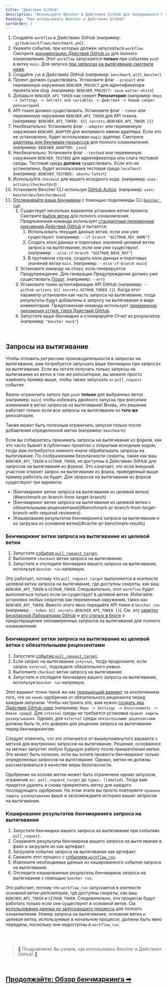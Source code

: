 ```yaml
---
title: "Действия GitHub"
description: "Используйте Bencher в Действиях GitHub для непрерывного бенчмаркинга при запросах на вытягивание"
heading: "Как использовать Bencher в Действиях GitHub"
sortOrder: 3
---
```



<GitHubActions1 />

1. Создайте `workflow` в Действиях GitHub (например: `.github/workflows/benchmark.yml`).
2. Укажите события, при которых должен запускаться `workflow`. Смотрите [документацию Действий GitHub `on`](https://docs.github.com/ru/actions/using-workflows/workflow-syntax-for-github-actions#on) для полного ознакомления. Этот `workflow` запускается **только** при событиях `push` в ветку `main`. Для запуска [при запросах на вытягивание смотрите ниже](#pull-requests).
3. Создайте `job` в Действиях GitHub (например: `benchmark_with_bencher`)
4. Проект должен существовать. Установите флаг `--project` или переменную окружения `BENCHER_PROJECT` для идентификатора проекта или slug. (например: `BENCHER_PROJECT: save-walter-white`)
5. Добавьте `BENCHER_API_TOKEN` как секрет **Репозитория** (например: `Repo -> Settings -> Secrets and variables -> Действия -> Новый секрет репозитория`)
6. API-токен должен существовать. Установите флаг `--token` или переменную окружения `BENCHER_API_TOKEN` для API токена. (например: `BENCHER_API_TOKEN: ${{ secrets.BENCHER_API_TOKEN }}`)
7. Необязательно: Установите флаг `--adapter` или переменную окружения `BENCHER_ADAPTER` для желаемого имени адаптера. Если это не установлено, будет использован `magic` адаптер. Смотрите [адаптеры для бенчмарк-процессов](/docs/ru/explanation/adapters) для полного ознакомления. (например: `BENCHER_ADAPTER: json`)
8. Необязательно: Установите флаг `--testbed` или переменную окружения `BENCHER_TESTBED` для идентификатора или слага тестовой среды. Тестовая среда **должна** существовать. Если это не установлено, будет использована тестовая среда `localhost`. (например: `BENCHER_TESTBED: ubuntu-latest`)
9. Используйте `checkout` для вашего исходного кода. (например: `uses: actions/checkout@v3`)
10. Установите Bencher CLI используя [GitHub Action](https://github.com/marketplace/actions/bencher-cli). (например: `uses: bencherdev/bencher@main`)
11. [Отслеживайте ваши бенчмарки](/docs/ru/how-to/track-benchmarks) с помощью подкоманды CLI <code><a href="/docs/ru/explanation/bencher-run">bencher run</a></code>:
    1. Существует несколько вариантов установки ветки проекта. Смотрите [выбор ветки](/docs/ru/how-to/branch-selection) для полного ознакомления. Предложенная команда использует [стандартные переменные окружения Действий GitHub](https://docs.github.com/ru/actions/learn-github-actions/variables#default-environment-variables) и пытается:
        1. Использовать текущие данные ветки, если они уже существуют. (например: `--if-branch "$GITHUB_REF_NAME"`)
        2. Создать клон данных и пороговых значений целевой ветки запроса на вытягивание, если они уже существуют. (например: `--else-if-branch "$GITHUB_BASE_REF"`)
        3. В противном случае, создать клон данных и пороговых значений ветки `main`. (например: `--else-if-branch main`)
    2. Установите команду на отказ, если генерируется Предупреждение. Для генерации Предупреждения должен уже существовать [Порог](/docs/ru/explanation/thresholds). (например: `--err`)
    3. Установите токен аутентификации API GitHub (например: `--github-actions ${{ secrets.GITHUB_TOKEN }}`). Когда этот параметр установлен как часть запроса на вытягивание, тогда результаты будут добавлены к запросу на вытягивание в виде комментария. Предложенная команда использует [переменную окружения `GITHUB_TOKEN` Действий GitHub](https://docs.github.com/ru/actions/security-guides/automatic-token-authentication).
    4. Запустите ваши бенчмарки и сгенерируйте Отчет из результатов. (например: `"bencher mock"`)

<br/>

## Запросы на вытягивание

Чтобы отловить регрессию производительности в запросах на вытягивание, вам потребуется запускать ваше бенчмарки при запросах на вытягивание.
Если вы хотите получать только запросы на вытягивание из веток в том же репозитории, вы можете просто изменить пример выше, чтобы также запускать `on` `pull_request` события.

<GitHubActions2 />

Важно ограничить запуск при `push` **только** для выбранных веток (например: `main`)
чтобы избежать двойного запуска при внесении изменений в ветки запросов на вытягивание!
Вновь, это решение работает только если все запросы на вытягивание из **того же** репозитория.

Также может быть полезным ограничить запуски только после добавления определенной метки (например: `benchmark`):

<GitHubActions3 />

Если вы собираетесь принимать запросы на вытягивание из форков, как это часто бывает в публичных проектах с открытым исходным кодом,
тогда вам потребуется немного иначе обрабатывать запросы на вытягивание.
По соображениям безопасности секреты, такие как ваш `BENCHER_API_TOKEN` и `GITHUB_TOKEN`, не доступны в Действиях GitHub для запросов на вытягивание из форков.
Это означает, что если внешний участник откроет запрос на вытягивание из форка, приведенный выше пример работать не будет.
Для запросов на вытягивание из форков существуют три варианта:

<ul>
  <li>[Бенчмаркинг ветки запроса на вытягивание из целевой ветки](#benchmark-pr-branch-from-target-branch)</li>
  <li>[Бенчмаркинг ветки запроса на вытягивание из целевой ветки с обязательными рецензентами](#benchmark-pr-branch-from-target-branch-with-required-reviewers)</li>
  <li>[Кэширование результатов бенчмаркинга запроса на вытягивание и их загрузка из основной ветки](#cache-pr-benchmark-results)</li>
</ul>

### Бенчмаркинг ветки запроса на вытягивание из целевой ветки

<GitHubActions4 />

1. Запустите [событие `pull_request_target`](https://docs.github.com/ru/actions/using-workflows/events-that-trigger-workflows#pull_request_target).
1. Выполните `checkout` ветки запроса на вытягивание.
1. Запустите и отследите бенчмарки вашего запроса на вытягивание, используя `bencher run` напрямую.

Это работает, потому что `pull_request_target` выполняется в контексте целевой ветки запроса на вытягивание,
где доступны секреты, как ваш `BENCHER_API_TOKEN` и `GITHUB_TOKEN`.
Следовательно, этот `workflow` будет выполняться только если он существует в целевой ветке.
Избегайте установки любых секретов как переменные окружения, таких как `BENCHER_API_TOKEN`.
Вместо этого явно передайте API токен в `bencher run` (например: `--token ${{ secrets.BENCHER_API_TOKEN }}`).
См. эту [заметку Безопасной Лаборатории GitHub](https://securitylab.github.com/research/github-actions-preventing-pwn-requests/)
и [эту статью в блоге](https://nathandavison.com/blog/github-actions-and-the-threat-of-malicious-pull-requests)
о предотвращении злонамеренных запросов на вытягивание для полного ознакомления.

### Бенчмаркинг ветки запроса на вытягивание из целевой ветки с обязательными рецензентами

<GitHubActions5 />

1. Запустите [событие `pull_request_target`](https://docs.github.com/ru/actions/using-workflows/events-that-trigger-workflows#pull_request_target).
1. Если запрос на вытягивание `internal`, тогда продолжите; если запрос `external`, подождите обязательного ревью.
1. Выполните `checkout` ветки запроса на вытягивание.
1. Запустите и отследите бенчмарки вашего запроса на вытягивание, используя `bencher run` напрямую.

Этот вариант точно такой же как [предыдущий вариант](#benchmark-pr-branch-from-target-branch)
за исключением того, что он `needs` одобрения от обязательного рецензента перед каждым запуском.
Чтобы настроить это, вам нужно [создать два Действия GitHub сред](https://docs.github.com/ru/actions/deployment/targeting-different-environments/using-environments-for-deployment#using-an-environment)
(например: `Repo -> Settings -> Environments -> Новая среда`).
Для `internal` среды не требуется установка `правил защиты развертывания`.
Однако, для `external` среды `обязательными рецензентами` должны быть те, кто доверен для рецензии запроса на вытягивание перед бенчмаркингом.

Следует отметить, что это отличается от вышеупомянутого варианта с меткой для внутренних запросов на вытягивание.
Решение, основанное на метках запустит _любую_ будущую работу после прикрепления метки.
Это может быть полезно, если вы хотите провести бенчмаркинг только определенных запросов на вытягивание.
Однако, метки не должны рассматриваться в качестве меры безопасности.

Одобрение на основе метки может быть ограничено одним запуском, ограничив `on: pull_request_target` до `types: [labeled]`.
Тогда вам придется удалять и снова прикреплять метку для каждого последующего одобрения.
На этом этапе вы просто повторяете `правила защиты развертывания` выше и загромождаете историю ваших запросов на вытягивание.

### Кэширование результатов бенчмаркинга запроса на вытягивание

<GitHubActions6 />

1. Запустите бенчмарки вашего запроса на вытягивание при событиях `pull_request`.
1. Сохраните результаты бенчмарков вашего запроса на вытягивание в файл и загрузите их как артефакт.
1. Загрузите событие запроса на вытягивание как артефакт.
1. Свяжите этот процесс с [событием `workflow_run`](https://docs.github.com/ru/actions/using-workflows/events-that-trigger-workflows#workflow_run).
1. Извлеките необходимые данные из кэшированного события запроса на вытягивание.
1. Отследите кэшированные результаты бенчмарков запроса на вытягивание с помощью `bencher run`.

Это работает, потому что `workflow_run` запускается в контексте основной ветки репозитория,
где доступны секреты, как ваш `BENCHER_API_TOKEN` и `GITHUB_TOKEN`.
Следовательно, эти процессы будут работать только если они существуют в основной ветке.
См. [использование данных из запускающего процесса](https://docs.github.com/ru/actions/using-workflows/events-that-trigger-workflows#using-data-from-the-triggering-workflow) для полного ознакомления.
Номер запроса на вытягивание, основная ветка и целевая ветка, используемые в начальном процессе, должны быть явно переданы, поскольку они недоступны в `workflow_run`.

<br/>
<br/>

> 🐰 Поздравляем! Вы узнали, как использовать Bencher в Действиях GitHub! 🎉

<br/>

<h2><a href="/docs/ru/explanation/benchmarking">Продолжайте: Обзор бенчмаркинга ➡</a></h2>